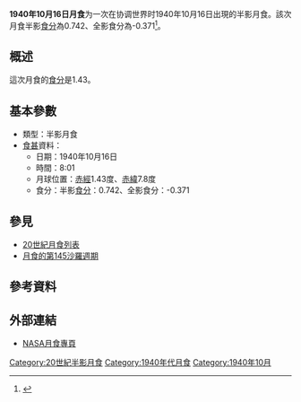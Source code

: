 {{vfd|沒有足夠的可靠資料來源能夠讓這個條目符合[[Wikipedia:關注度|Wikipedia:關注度]]中的標準|date=2022/06/08}}
{{Notability|time=2022-05-09T08:07:18+00:00}}
{{Infobox lunar eclipse
| date        = 1940年10月16日
| time        = 8:01
| nature     = 半影月食
| saros       = 145
| gamma           = -1.193
| magnitude      = 半影食分：0.742<br/>全影食分：-0.371
| par_duration   = 
| tot_duration    = 
| chart               = Lunar eclipse chart close-1940Oct16.png
}}
'''1940年10月16日月食'''为一次在协调世界时1940年10月16日出現的半影月食。該次月食半影[[食分|食分]]為0.742、全影食分為-0.371<ref name="nasa_catalog_list">{{cite web|url=http://eclipse.gsfc.nasa.gov/LEcat/LE1901-2000.html|title=Lunar Eclipses: 1901 to 2000|language=en|publisher=[[NASA|NASA]]|archiveurl=https://web.archive.org/web/20080331031357/http://eclipse.gsfc.nasa.gov/LEcat/LE1901-2000.html|archivedate=2008-03-31|deadurl=yes|accessdate=2016-09-10}}</ref>。

== 概述 ==
這次月食的[[食分|食分]]是1.43。

== 基本參數 ==
{{NoteUTC}}
* 類型：半影月食
*[[食甚|食甚]]資料：
** 日期：1940年10月16日
** 時間：8:01
** 月球位置：[[赤經|赤經]]1.43度、[[赤緯|赤緯]]7.8度
** 食分：半影[[食分|食分]]：0.742、全影食分：-0.371


== 參見 ==
{{portal box|天文學}}
* [[20世紀月食列表|20世紀月食列表]]
* [[月食的第145沙羅週期|月食的第145沙羅週期]]

== 參考資料 ==
{{reflist}}

== 外部連結 ==
* [http://eclipse.gsfc.nasa.gov/lunar.html NASA月食專頁]{{Wayback|url=http://eclipse.gsfc.nasa.gov/lunar.html |date=20181231235927 }}{{en icon}}
{{Lunar-eclipse-stub}}
{{月食}}

[[Category:20世紀半影月食|Category:20世紀半影月食]]
[[Category:1940年代月食|Category:1940年代月食]]
[[Category:1940年10月|Category:1940年10月]]